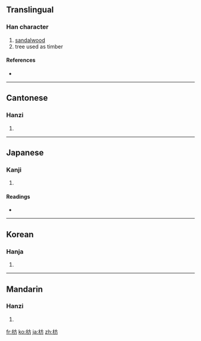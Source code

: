 ==Translingual==

===Han character===
{{Han char|rn=75|rad=木|as=04|sn=8|four=4092<sub>7</sub>|canj=木卜竹尸 (DYHS)}}

# [[sandalwood]]
# tree used as timber

====References====
* {{Han ref|kx=0515.020|dkj=14532|dj=0903.020|hdz=21174.040|uh=678B|ud=26507|bh=AA44|bd=43588}}

----

==Cantonese==

===Hanzi===
{{yue-hanzi|jyut=|y=fong1}}

# {{defn|Cantonese|sort=木04}}

----

==Japanese==

===Kanji===
{{ja-kanji|grade=|rs=木04}}

# {{defn|Japanese|sort=木04}}

====Readings====
* {{ja-readings|on=[[ほう]] (hō), [[へい]] (hei)|kun=[[まゆみ]] (mayumi), [[ふしずけ]] (fushizuke), [[いかだ]] (ikada)}}

----

==Korean==

===Hanja===
{{ko-hanja|hangeul=방|eumhun=|rv=bang|mr=pang|y=pang}}

# {{defn|Korean|sort=木04}}

----

==Mandarin==

===Hanzi===
{{cmn-hanzi|pin=[[fāng]] ([[fang1]])|wg=fang<sup>1</sup>}}

# {{defn|Mandarin|sort=木04}}

[[fr:枋]]
[[ko:枋]]
[[ja:枋]]
[[zh:枋]]